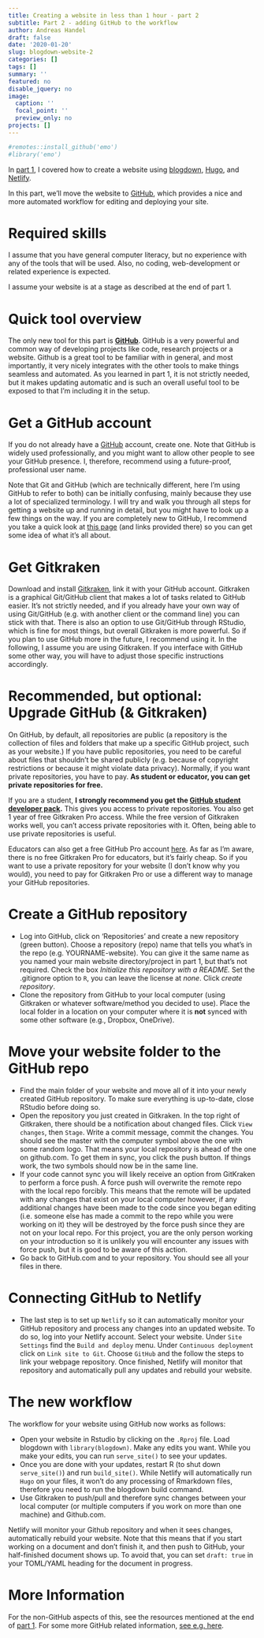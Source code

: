 ```yaml
---
title: Creating a website in less than 1 hour - part 2
subtitle: Part 2 - adding GitHub to the workflow
author: Andreas Handel
draft: false
date: '2020-01-20'
slug: blogdown-website-2
categories: []
tags: []
summary: ''
featured: no
disable_jquery: no
image:
  caption: ''
  focal_point: ''
  preview_only: no
projects: []
---
```



```r
#remotes::install_github('emo')
#library('emo')
```

In [part 1](/post/blogdown-website-1/), I covered how to create a website using [blogdown](https://bookdown.org/yihui/blogdown/), [Hugo](https://gohugo.io/), and [Netlify](https://www.netlify.com/).

In this part, we'll move the website to [GitHub](https://GitHub.com), which provides a nice and more automated workflow for editing and deploying your site.

# Required skills

I assume that you have general computer literacy, but no experience with any of the tools that will be used. Also, no coding, web-development or related experience is expected. 

I assume your website is at a stage as described at the end of part 1.

# Quick tool overview

The only new tool for this part is **[GitHub](https://GitHub.com)**. GitHub is a very powerful and common way of developing projects like code, research projects or a website. Github is a great tool to be familiar with in general, and most importantly, it very nicely integrates with the other tools to make things seamless and automated. As you learned in part 1, it is not strictly needed, but it makes updating automatic and is such an overall useful tool to be exposed to that I'm including it in the setup.

# Get a GitHub account

If you do not already have a [GitHub](https://GitHub.com) account, create one. Note that GitHub is widely used professionally, and you might want to allow other people to see your GitHub presence. I, therefore, recommend using a future-proof, professional user name. 

Note that Git and GitHub (which are technically different, here I'm using GitHub to refer to both) can be initially confusing, mainly because they use a lot of specialized terminology. I will try and walk you through all steps for getting a website up and running in detail, but you might have to look up a few things on the way. If you are completely new to GitHub, I recommend you take a quick look at [this page](https://andreashandel.GitHub.io/MADAcourse/1d_GitHub.html) (and links provided there) so you can get some idea of what it's all about.


# Get Gitkraken

Download and install [Gitkraken](https://www.gitkraken.com/download), link it with your GitHub account. Gitkraken is a graphical Git/GitHub client that makes a lot of tasks related to GitHub easier. It's not strictly needed, and if you already have your own way of using Git/GitHub (e.g. with another client or the command line) you can stick with that. There is also an option to use Git/GitHub through RStudio, which is fine for most things, but overall Gitkraken is more powerful. So if you plan to use GitHub more in the future, I recommend using it. In the following, I assume you are using Gitkraken. If you interface with GitHub some other way, you will have to adjust those specific instructions accordingly.


# Recommended, but optional: Upgrade GitHub (& Gitkraken)

On GitHub, by default, all repositories are public (a repository is the collection of files and folders that make up a specific GitHub project, such as your website.) If you have public repositories, you need to be careful about files that shouldn't be shared publicly (e.g. because of copyright restrictions or because it might violate data privacy). Normally, if you want private repositories, you have to pay. **As student or educator, you can get private repositories for free.**

If you are a student, __I strongly recommend you get the [GitHub student developer pack](https://education.GitHub.com/pack).__ This gives you access to private repositories. You also get 1 year of free Gitkraken Pro access. While the free version of Gitkraken works well, you can't access private repositories with it. Often, being able to use private repositories is useful. 

Educators can also get a free GitHub Pro account [here](https://education.GitHub.com/teachers). As far as I'm aware, there is no free Gitkraken Pro for educators, but it's fairly cheap. So if you want to use a private repository for your website (I don't know why you would), you need to pay for Gitkraken Pro or use a different way to manage your GitHub repositories. 


# Create a GitHub repository

* Log into GitHub, click on 'Repositories' and create a new repository (green button). Choose a repository (repo) name that tells you what's in the repo (e.g. YOURNAME-website). You can give it the same name as you named your main website directory/project in part 1, but that's not required. Check the box _Initialize this repository with a README._ Set the .gitignore option to `R`, you can leave the license at _none_. Click _create repository_.
* Clone the repository from GitHub to your local computer (using Gitkraken or whatever software/method you decided to use). Place the local folder in a location on your computer where it is **not** synced with some other software (e.g., Dropbox, OneDrive).

# Move your website folder to the GitHub repo
* Find the main folder of your website and move all of it into your newly created GitHub repository. To make sure everything is up-to-date, close RStudio before doing so.
* Open the repository you just created in Gitkraken. In the top right of Gitkraken, there should be a notification about changed files. Click `View changes`, then `Stage`. Write a commit message, commit the changes. You should see the master with the computer symbol above the one with some random logo. That means your local repository is ahead of the one on github.com. To get them in sync, you click the push button. If things work, the two symbols should now be in the same line.
* If your code cannot sync you will likely receive an option from GitKraken to perform a force push. A force push will overwrite the remote repo with the local repo forcibly. This means that the remote will be updated with any changes that exist on your local computer however, if any additional changes have been made to the code since you began editing (i.e. someone else has made a commit to the repo while you were working on it) they will be destroyed by the force push since they are not on your local repo. For this project, you are the only person working on your introduction so it is unlikely you will encounter any issues with force push, but it is good to be aware of this action.
* Go back to GitHub.com and to your repository. You should see all your files in there.


# Connecting GitHub to Netlify
* The last step is to set up `Netlify` so it can automatically monitor your GitHub repository and process any changes into an updated website. To do so, log into your Netlify account. Select your website. Under `Site Settings` find the `Build and deploy` menu. Under `Continuous deployment` click on `Link site to Git`. Choose `GitHub` and the follow the steps to link your webpage repository. Once finished, Netlify will monitor that repository and automatically pull any updates and rebuild your website.


# The new workflow
The workflow for your website using GitHub now works as follows: 

* Open your website in Rstudio by clicking on the `.Rproj` file. Load blogdown with `library(blogdown)`. Make any edits you want. While you make your edits, you can run `serve_site()` to see your updates.  
* Once you are done with your updates, restart R (to shut down `serve_site()`) and run `build_site()`. While Netlify will automatically run `Hugo` on your files, it won't do any processing of Rmarkdown files, therefore you need to run the blogdown build command.
* Use Gitkraken to push/pull and therefore sync changes between your local computer (or multiple computers if you work on more than one machine) and Github.com. 

Netlify will monitor your Github repository and when it sees changes, automatically rebuild your website. Note that this means that if you start working on a document and don't finish it, and then push to GitHub, your half-finished document shows up. To avoid that, you can set `draft: true` in your TOML/YAML heading for the document in progress.


# More Information

For the non-GitHub aspects of this, see the resources mentioned at the end of [part 1](/post/blogdown-website-1/). For some more GitHub related information, [see e.g. here](https://andreashandel.github.io/MADAcourse/1d_Github.html).


